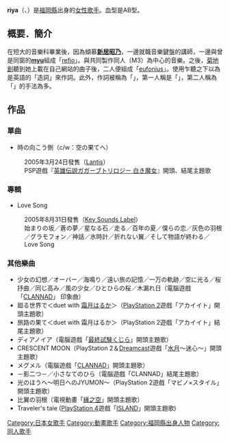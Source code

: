 {{Citecheck|time=2020-03-29T00:08:58+00:00}}
{{Japanese|japanese= りや|romaji= riya}}
'''riya'''（{{lang|ja|りや}}、{{bd||2月18日|catIdx=Riya}}）是[[福岡縣|福岡縣]]出身的[[女性|女性]][[歌手|歌手]]。血型是AB型。

== 概要．簡介 ==
在短大的音樂科畢業後，因為傾慕'''[[新居昭乃|新居昭乃]]'''，一邊就職音樂鍵盤的講師，一邊與曾是同窗的'''[[myu|myu]]'''組成「[[refio|refio]]」。與{{lang|ja|グループ空色絵本}}共同製作同人（M3）為中心的音樂。之後，[[菊地創|菊地創]]聽到她上載在自己網站的曲子後，二人便組成「[[eufonius|eufonius]]」。使用乍聽之下以為是英語的「造詞」來作詞。此外，作詞被稱為「{{lang|ja|君僕}}」，第一人稱是「{{lang|ja|僕}}」，第二人稱為「{{lang|ja|君}}」的手法為多。

== 作品 ==
=== 單曲 ===
*時の向こう側（c/w：空の果てへ）
:2005年3月24日發售（[[Lantis|Lantis]]）
:PSP遊戲『[[英雄傳說|英雄伝説ガガーブトリロジー 白き魔女]]』開頭、結尾主題歌

=== 專輯 ===
*Love Song
:2005年8月31日發售（[[Key_Sounds_Label|Key Sounds Label]]）
:始まりの坂／蒼の夢／星なる石／走る／百年の夏／僕らの恋／灰色の羽根／グラモフォン／神話／氷時計／折れない翼／そして物語が終わる／Love Song

=== 其他樂曲 ===
*少女の幻想／オーバー／海鳴り／遠い旅の記憶／一万の軌跡／空に光る／桜抒曲／同じ高み／風の少女／ひとひらの桜／木漏れ日（電腦遊戲「[[CLANNAD|CLANNAD]]」 印象曲）
*廻る世界で＜duet with [[霜月はるか|霜月はるか]]＞（[[PlayStation_2|PlayStation 2]]遊戲「アカイイト」開頭主題歌）
*旅路の果て＜duet with 霜月はるか＞（PlayStation 2遊戲「アカイイト」結尾主題歌）
*ディアノイア（電腦遊戲「[[最終試験くじら|最終試験くじら]]」開頭主題歌）
*CRESCENT MOON（PlayStation 2＆[[Dreamcast|Dreamcast]]遊戲「[[水月|水月]]～迷心～」開頭主題歌）
*メグメル（電腦遊戲「[[CLANNAD|CLANNAD]]」開頭主題歌）
*－影二つ－／小さなてのひら（電腦遊戲「CLANNAD」結尾主題歌）
*光のほうへ～明日へのJYUMON～（PlayStation 2遊戲「マビノ×スタイル」開頭主題歌）
*比翼の羽根（電視動畫「[[緣之空|緣之空]]」開頭主題歌）
*Traveler's tale ([[PlayStation_4|PlayStation 4]]遊戲「[[:ISLAND_(遊戲)#主題曲|ISLAND]]」開頭主題歌)

{{Authority control}}
{{singer-stub}}
{{Key}}


[[Category:日本女歌手|Category:日本女歌手]]
[[Category:動畫歌手|Category:動畫歌手]]
[[Category:福岡縣出身人物|Category:福岡縣出身人物]]
[[Category:同人歌手|Category:同人歌手]]
